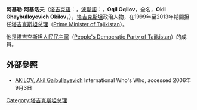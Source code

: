 {{Link style|time=2015-12-11T09:12:20+00:00}}
{{Infobox Politician
| name          = 阿基勒·阿基洛夫<br />{{lang|tg|Оқил Ғайбуллоевич Оқилов}}<br />Okil Ghaybulloyevich Okilov
| image         = [[File:Oqil_Oqilov.jpeg|220px]]
| width         = 
| height        = 
| caption       = 
| small_image   = 
| office        = {{Flagicon|Tajikistan}} [[塔吉克斯坦總理|塔吉克斯坦總理]]
| term_start    = 1999年12月20日
| term_end      = 2013年11月23日
| president = [[埃莫馬利·拉赫蒙|埃莫馬利·拉赫蒙]]
| predecessor = [[:en:Yahyo_Azimov|葉海亞·阿齊莫夫]]
| successor = [[科基爾·拉蘇爾佐達|科基爾·拉蘇爾佐達]]
| constituency  = 
| majority      = 
| office2       = 
| term_start2   = 
| term_end2     = 
| predecessor2  = 
| successor2    = 
| constituency2 = 
| majority2     = 
| office3       = 
| term_start3   = 
| term_end3     = 
| predecessor3  = 
| successor3    = 
| constituency3 = 
| majority3     = 
| birth_date    = {{birth date and age|1944|2|2}}
| birth_place   = 
| death_date    = 
| death_place   = 
| party         = [[塔吉克人民民主黨|塔吉克人民民主黨]]（[[:en:People's_Democratic_Party_of_Tajikistan|People's Democratic Party of Tajikistan]]）
| relations     = 
| residence     = 
| alma_mater    =
| occupation    = 
| religion      = 
| signature     = 
| website       = 
| footnotes     = 
}}
'''阿基勒·阿基洛夫'''（[[塔吉克语|塔吉克语]]：'''{{lang|tg|Оқил Оқилов}}'''，[[波斯語|波斯語]]：'''{{lang|fa|آقل غیباللهیوچ آقلاو}}'''，'''Oqil Oqilov'''，全名'''{{lang|tg|Оқил Ғайбуллоевич Оқилов}}'''，'''Okil Ghaybulloyevich Okilov'''，{{bd|1944年|2月2日}}），[[塔吉克斯坦|塔吉克斯坦]]政治人物，在1999年至2013年期間担任[[塔吉克斯坦总理|塔吉克斯坦总理]]（[[:en:Prime_Minister_of_Tajikistan|Prime Minister of Tajikistan]]）。

他是[[塔吉克斯坦|塔吉克斯坦]][[塔吉克人民民主黨|人民民主黨]]（[[:en:People's_Democratic_Party_of_Tajikistan|People's Democratic Party of Tajikistan]]）的成員。

== 外部參照 ==
* [http://www.worldwhoswho.com/views/entry.html?id=aki-ed3-070301-1021 AKILOV, Akil Gaibullayevich] International Who's Who, accessed  2006年9月3日

{{start box}}
{{succession box | [[:en:Yahyo_Azimov|Yahyo Nuriddinovich Azimov]] | 現任 | [[塔吉克斯坦|塔吉克斯坦]][[塔吉克斯坦总理|總理]]<br />（[[:en:Prime_Minister_of_Tajikistan|Prime Minister of Tajikistan]]）|1999年12月20日─今}}
{{end box}}

{{DEFAULTSORT:Okilov, Okil}}
[[Category:塔吉克斯坦总理|Category:塔吉克斯坦总理]]
